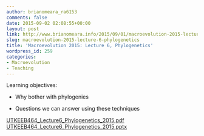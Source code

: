 ```yaml
---
author: brianomeara_ra6153
comments: false
date: 2015-09-02 02:08:55+00:00
layout: post
link: http://www.brianomeara.info/2015/09/01/macroevolution-2015-lecture-6-phylogenetics/
slug: macroevolution-2015-lecture-6-phylogenetics
title: 'Macroevolution 2015: Lecture 6, Phylogenetics'
wordpress_id: 259
categories:
- Macroevolution
- Teaching
---
```


Learning objectives:



	
  * Why bother with phylogenies

	
  * Questions we can answer using these techniques



[UTKEEB464_Lecture6_Phylogenetics_2015.pdf](http://brianomeara.info/wordpress_beta/wp-content/uploads/2015/09/UTKEEB464_Lecture6_Phylogenetics_2015.pdf) [UTKEEB464_Lecture6_Phylogenetics_2015.pptx](http://brianomeara.info/wordpress_beta/wp-content/uploads/2015/09/UTKEEB464_Lecture6_Phylogenetics_2015.pptx)
